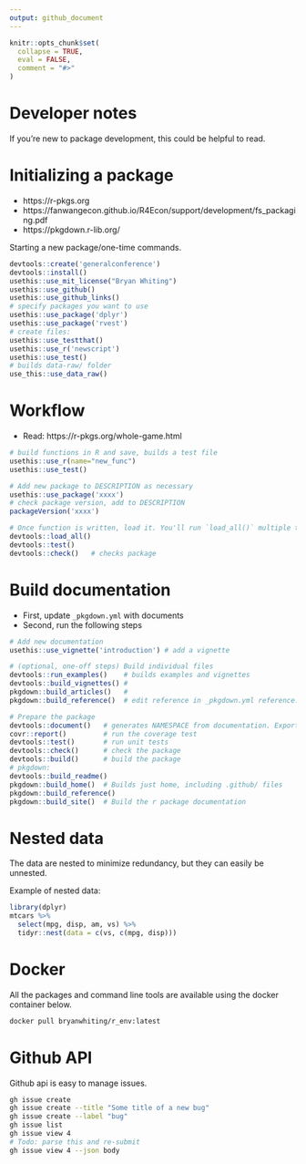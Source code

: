 ```yaml
---
output: github_document
---
```


<!-- README.md is generated from README.Rmd. Please edit that file -->

```r
knitr::opts_chunk$set(
  collapse = TRUE,
  eval = FALSE,
  comment = "#>"
)
```

# Developer notes

If you're new to package development, this could be helpful to read.

# Initializing a package

* https://r-pkgs.org 
* https://fanwangecon.github.io/R4Econ/support/development/fs_packaging.pdf
* https://pkgdown.r-lib.org/

Starting a new package/one-time commands.

```r
devtools::create('generalconference')
devtools::install()
usethis::use_mit_license("Bryan Whiting")
usethis::use_github()
usethis::use_github_links()
# specify packages you want to use
usethis::use_package('dplyr')
usethis::use_package('rvest')
# create files:
usethis::use_testthat()
usethis::use_r('newscript')
usethis::use_test()
# builds data-raw/ folder
use_this::use_data_raw() 
```

# Workflow

* Read: https://r-pkgs.org/whole-game.html

```r
# build functions in R and save, builds a test file
usethis::use_r(name="new_func")
usethis::use_test()

# Add new package to DESCRIPTION as necessary
usethis::use_package('xxxx') 
# check package version, add to DESCRIPTION
packageVersion('xxxx')

# Once function is written, load it. You'll run `load_all()` multiple times.
devtools::load_all()
devtools::test()
devtools::check()   # checks package
```

# Build documentation

* First, update `_pkgdown.yml` with documents
* Second, run the following steps

```r
# Add new documentation
usethis::use_vignette('introduction') # add a vignette

# (optional, one-off steps) Build individual files
devtools::run_examples()    # builds examples and vignettes
devtools::build_vignettes() #
pkgdown::build_articles()   # 
pkgdown::build_reference()  # edit reference in _pkgdown.yml reference: section

# Prepare the package
devtools::document()   # generates NAMESPACE from documentation. Exports functions.
covr::report()         # run the coverage test
devtools::test()       # run unit tests
devtools::check()      # check the package
devtools::build()      # build the package
# pkgdown:
devtools::build_readme()
pkgdown::build_home()  # Builds just home, including .github/ files
pkgdown::build_reference() 
pkgdown::build_site()  # Build the r package documentation
```

# Nested data

The data are nested to minimize redundancy, but they can easily be unnested.

Example of nested data:
```r
library(dplyr)
mtcars %>%
  select(mpg, disp, am, vs) %>%
  tidyr::nest(data = c(vs, c(mpg, disp)))
```

# Docker

All the packages and command line tools are available using the docker
container below.

```bash
docker pull bryanwhiting/r_env:latest
```


# Github API

Github api is easy to manage issues.

```bash
gh issue create
gh issue create --title "Some title of a new bug"
gh issue create --label "bug"
gh issue list
gh issue view 4 
# Todo: parse this and re-submit
gh issue view 4 --json body
```


